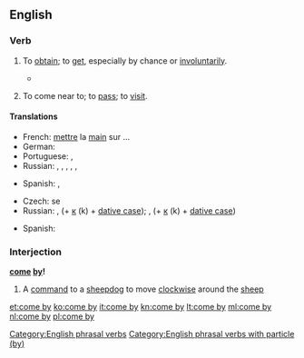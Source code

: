 ==English==

===Verb===
{{en-verb|head=[[to]] [[come]] [[by]]|comes by|coming by|came by}}

# {{context|transitive|lang=en}} To [[obtain]]; to [[get]], especially by chance or [[involuntarily]].
#: {{usex|lang=en|Somehow he '''came by''' a substantial fortune.}}
#: {{usex|lang=en|A loyal friend is hard to '''come by'''.}}
#*{{quote-book|year=1879|author={{w|Richard Jefferies}}|title=[http://gutenberg.org/ebooks/13730 The Amateur Poacher]|chapter=1
|passage=They burned the old gun that used to stand in the dark corner up in the garret, close to the stuffed fox that always grinned so fiercely. Perhaps the reason why he seemed in such a ghastly rage was that he did not '''come by''' his death fairly. Otherwise his pelt would not have been so perfect.}}
# {{context|intransitive|lang=en}} To come near to; to [[pass]]; to [[visit]].
#: {{usex|lang=en|Your beau '''came by''' while you were shopping.}}

====Translations====
{{trans-top|to get (''trans.'')}}
* French: [[mettre]] la [[main]] sur ...
* German: {{t+|de|bekommen}}
* Portuguese: {{t+|pt|encontrar}}, {{t+|pt|pilhar}}
* Russian: {{t+|ru|добывать|impf|tr=dobyvát’}}, {{t+|ru|добыть|pf|tr=dobýt’}}, {{t+|ru|доставать|impf|tr=dostavát’}}, {{t+|ru|достать|pf|tr=dostát’}}, {{t+|ru|получать|impf|tr=polučát’}}, {{t+|ru|получить|pf|tr=polučít’}}
{{trans-mid}}
* Spanish: {{t+|es|encontrar}}, {{t+|es|hallar}}
{{trans-bottom}}

{{trans-top|to pass or visit (''intrans.'')}}
* Czech: {{t|cs|stavit}} se
* Russian: {{t+|ru|заходить|impf|tr=zaxodít'}},  {{t+|ru|зайти|tr=zajtí}} {{pf.}} (+ [[к]] (k) + [[dative case]]);  {{t+|ru|заглядывать|impf|tr=zagljádyvat'}},  {{t+|ru|заглянуть|tr=zagljanút'}} {{pf.}} (+ [[к]] (k) + [[dative case]])
{{trans-mid}}
* Spanish: {{t+|es|visitar}}
{{trans-bottom}}

===Interjection===
'''[[come]] [[by]]!'''

# A [[command]] to a [[sheepdog]] to move [[clockwise]] around the [[sheep]]

[[Category:English phrasal verbs]]
[[Category:English phrasal verbs with particle (by)]]

[[et:come by]]
[[ko:come by]]
[[it:come by]]
[[kn:come by]]
[[lt:come by]]
[[ml:come by]]
[[nl:come by]]
[[pl:come by]]